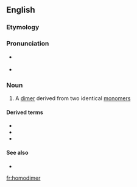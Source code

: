 {{also|Homodimer}}
==English==

===Etymology===
{{prefix|homo|dimer|lang=en}}

===Pronunciation===
* {{a|US}} {{IPA|hoʊmoʊˈdaɪmɚ|lang=en}}
* {{rhymes|aɪmə(r)|lang=en}}

===Noun===
{{en-noun}}

# {{lb|en|chemistry}} A [[dimer]] derived from two identical [[monomer]]s

====Derived terms====
* {{l|en|homodimeric}}
* {{l|en|homodimerization}}
* {{l|en|homodimerize}}

====See also====
* {{l|en|heterodimer}}

[[fr:homodimer]]